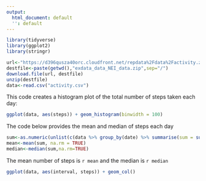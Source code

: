 ```yaml
---
output:
  html_document: default
  '': default
---
```

```r
library(tidyverse)
library(ggplot2)
library(stringr)

url<-"https://d396qusza40orc.cloudfront.net/repdata%2Fdata%2Factivity.zip"
destfile<-paste(getwd(),"exdata_data_NEI_data.zip",sep="/") 
download.file(url, destfile)
unzip(destfile)
data<-read.csv("activity.csv")

```
This code creates a histogram plot of the total number of steps taken each day:
  
```r
ggplot(data, aes(steps)) + geom_histogram(binwidth = 100)
```


The code below provides the mean and median of steps each day


```r

sum<-as.numeric(unlist(c(data %>% group_by(date) %>% summarise(sum = sum(steps)) %>% select(sum))))
mean<-mean(sum, na.rm = TRUE)
median<-median(sum,na.rm=TRUE)
```
                
The mean number of steps is `r mean` and the median is `r median`
                
```r
ggplot(data, aes(interval, steps)) + geom_col()
```
